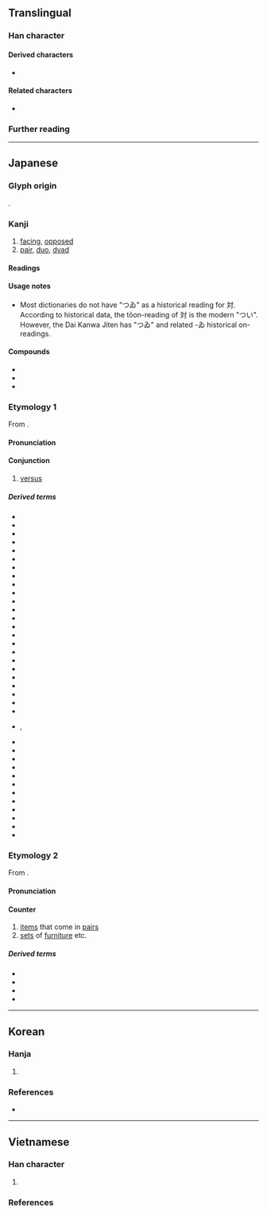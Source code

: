 {{also|對|对}}
{{character info/new}}
==Translingual==
{{Han simplified forms|對|対|对}}

===Han character===
{{Han char|rn=41|rad=寸|as=04|sn=7|four=04400|canj=YKDI|ids=⿰文寸}}

====Derived characters====
* {{l|mul|[[𠲝]], [[𢙪]], [[𢬭]], [[𪶊]], [[𨒻]], [[𬗔]], [[𧻐]], [[𩛜]], [[𣋇]], [[𫴬]], [[𬁏]], [[𬩛]], [[𢇉]], [[𬉪]], [[𪫼]]}}

====Related characters====
* {{l|mul|對}} {{q|[[kyūjitai|Kyūjitai]] form}}

===Further reading===
{{Han ref|kx=0294.021|dkj=07419|dj=0581.140|hdz=10504.071|uh=5BFE}}

----

==Japanese==
{{ja-kanji forms|対|對}}

===Glyph origin===
{{Han simp|對#Japanese|f=⿱业𦍌#Japanese|t=文#Japanese}}.

===Kanji===
{{ja-kanji|grade=3|rs=寸04|kyu=對}}

# [[facing]], [[opposed]]
# [[pair]], [[duo]], [[dyad]]

====Readings====
{{ja-readings
|goon=たい
|kanon=たい
|toon=つい<つゐ
|kun=あいて-<あひて-, こた-える<こた-へる, そろ-い<そろ-ひ, つれあ-い<つれあ-ひ, なら-ぶ, む-かう<む-かふ
|nanori=つし
}}

====Usage notes====
* Most dictionaries do not have "つゐ" as a historical reading for 対. According to historical data, the tōon-reading of 対 is the modern "つい". However, the Dai Kanwa Jiten has "つゐ" and related -ゐ historical on-readings.
{{attention|ja|please confirm this, this is translated from the Japanese Wikipedia}}

====Compounds====
* {{ja-r|対%句|つい%く}}
* {{ja-r|対%語|つい%ご}}
* {{ja-r|対%馬|^つ%しま|[[w:Tsushima Island|Tsushima Island]]}}

===Etymology 1===
{{ja-kanjitab|たい|yomi=o}}

From {{der|ja|ltc|sort=たい|-}} {{ltc-l|對}}.

====Pronunciation====
{{ja-pron|たい|yomi=go}}

====Conjunction====
{{ja-pos|たい|conjunction|kyu=對}}

# [[versus]]
#:{{syn|ja|バーサス|tr=bāsasu}}

=====Derived terms=====
{{der-top3}}
* {{ja-r|対応|たいおう}}
* {{ja-r|対外|たいがい}}
* {{ja-r|対角|たいかく}}
* {{ja-r|対格|たいかく}}
* {{ja-r|対岸|たいがん}}
* {{ja-r|対局|たいきょく}}
* {{ja-r|対空|たいくう}}
* {{ja-r|対決|たいけつ}}
* {{ja-r|対%語|たい%ご}}
* {{ja-r|対向|たいこう}}
* {{ja-r|対抗|たいこう}}
* {{ja-r|対策|たいさく}}
* {{ja-r|対%峙|たい%じ}}
* {{ja-r|対処|たいしょ}}
* {{ja-r|対称|たいしょう}}
* {{ja-r|対象|たいしょう}}
* {{ja-r|対照|たいしょう}}
* {{ja-r|対症|たいしょう}}
* {{ja-r|対数|たいすう}}
* {{ja-r|対戦|たいせん}}
* {{ja-r|対談|たいだん}}
* {{ja-r|対等|たいとう}}
* {{ja-r|対%比|たい%ひ}}
* {{ja-r|対辺|たいへん}}
* {{ja-r|対面|たいめん}}, {{ja-r|対%面|たい%め}}
* {{ja-r|対%話|たい%わ}}
* {{ja-r|対立|たいりつ}}
* {{ja-r|対流|たいりゅう}}
* {{ja-r|相対|あいたい}}
* {{ja-r|応対|おうたい}}
* {{ja-r|国対|こくたい}}
* {{ja-r|失対|しったい}}
* {{ja-r|絶対|ぜったい}}
* {{ja-r|相対|そうたい}}
* {{ja-r|敵対|てきたい}}
* {{ja-r|反対|はんたい}}
* {{ja-r|対称 代名%詞|たいしょう だいめい%し}}
{{der-bottom}}

===Etymology 2===
{{ja-kanjitab|つい|yomi=o}}

From {{der|ja|ltc|sort=つい|-}} {{ltc-l|對}}.

====Pronunciation====
{{ja-pron|つい|yomi=to}}

====Counter====
{{ja-pos|つい|counter|kyu=對}}

# [[item]]s that come in [[pair]]s
# [[set]]s of [[furniture]] etc.

=====Derived terms=====
{{der-top3}}
* {{ja-r|一対|いっつい}}
* {{ja-r|双対|そうつい}}
* {{ja-r|塩%基%対|えん%き%つい}}
* {{ja-r|熱電対|ねつでんつい}}
{{der-bottom}}

----

==Korean==

===Hanja===
{{ko-hanja|대답하다|대답할|대}}

# {{hanja form of|대|{{alternative form of|ko|對}}}}

===References===
* {{R:zonmal|23550}}

{{categorize|ko|Hanja variant forms|sort=대}}

----

==Vietnamese==

===Han character===
{{vi-readings|rs=寸04
|hanviet=đối-tdcntd
|phienthiet=
|nom=đổi-tdcntd, đối-tdcntd, đói-tdcntd, đuổi-tdcntd
}}

# {{alternative form of|vi|對}}

===References===
<references/>